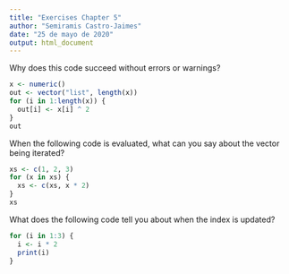 ```yaml
---
title: "Exercises Chapter 5"
author: "Semiramis Castro-Jaimes"
date: "25 de mayo de 2020"
output: html_document
---
```


Why does this code succeed without errors or warnings?
```r
x <- numeric()
out <- vector("list", length(x))
for (i in 1:length(x)) {
  out[i] <- x[i] ^ 2
}
out
```


When the following code is evaluated, what can you say about the vector being iterated?
```r
xs <- c(1, 2, 3)
for (x in xs) {
  xs <- c(xs, x * 2)
}
xs
```

What does the following code tell you about when the index is updated?
```r
for (i in 1:3) {
  i <- i * 2
  print(i) 
}
```

